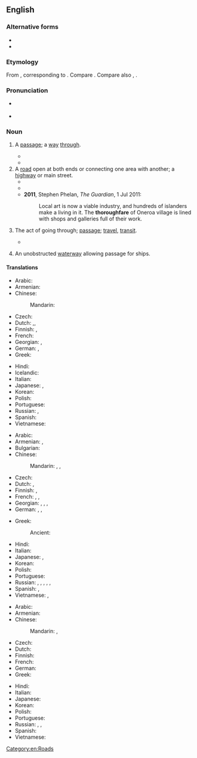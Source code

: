 ==English==
{{was wotd|2011|July|6}}

===Alternative forms===
* {{alter|en|thorofare|throughfare}}
* {{alter|en|thoroughfair|thorowfair||obsolete}}

===Etymology===
From {{inh|en|enm|thurghfare}}, corresponding to {{compound|en|thorough-|t1=through|fare}}. Compare {{cog|ang|þurhfaran||to go through, go over, traverse, pierce, pass through, pass beyond, transcend, penetrate}}. Compare also {{cog|ang|þurhfær||inner secret place}}, {{cog|de|Durchfahrt||passage through, thoroughfare}}.

===Pronunciation===
* {{a|UK}} {{IPA|en|/ˈθʌɹəfɛː/}}
* {{audio|en|en-au-thoroughfare.ogg|Audio (AU)}}

===Noun===
{{en-noun|~}}

# {{lb|en|now|_|rare|_|except in certain set phrases}} A [[passage]]; a [[way]] [[through]].
#* {{quote-text|en|year=1961|author={{w|Frederic Morton}}|title=The Rothschilds|page=173|passage=“I ask you,” cried Lloyd George in 1909. “Are we to have all the ways of reform, financial and social, blocked simply by a notice board: ‘No '''thoroughfare'''. By order of Nathanial Rothschild’?”}}
#* {{quote-text|en|year=1974|author={{w|John Le Carré}}|title=Tinker, Tailor, Soldier, Spy|passage=In the scullery Smiley had once more checked his '''thoroughfare''', shoved some deck-chairs aside, and pinned a string to the mangle to guide him because he saw badly in the dark.}}
# A [[road]] open at both ends or connecting one area with another; a [[highway]] or main street.
#* {{quote-text|en|year=1841|author={{w|Charles Dickens}}|title=Barnaby Rudge|passage=a dozen houses were quickly blazing, including those of Sir John Fielding and two other justices, and four in Holborn – one of the greatest '''thoroughfares''' in London – which were all burning at the same time, and burned until they went out of themselves, for the people cut the engine hose, and would not suffer the firemen to play upon the flames.}}
#* {{RQ:Maxwell Mirror and the Lamp|chapter=7|passage=With some of it on the south and more of it on the north of the great main '''thoroughfare''' that connects Aldgate and the East India Docks, St. Bede's at this period of its history was perhaps the poorest and most miserable parish in the East End of London.}}
#* '''2011''', Stephen Phelan, ''The Guardian'', 1 Jul 2011:
#*: Local art is now a viable industry, and hundreds of islanders make a living in it. The '''thoroughfare''' of Oneroa village is lined with shops and galleries full of their work.
# {{lb|en|uncountable}} The act of going through; [[passage]]; [[travel]], [[transit]].
#* {{RQ:Milton Paradise Lost|text=and made one realm, / Hell and this world, one realm, one continent / Of easy '''thorough-fare'''.|X}}
#: {{ux|en|The sign leading to the other carriage reads: No '''thoroughfare'''.}]
#* {{quote-book|en|year=1819|author=[[s:Author:Washington Irving|Washington Irving]]|title=[[s:The Sketchbook of Geoffrey Crayon|The Sketch Book]]|section=[[s:The Sketchbook of Geoffrey Crayon (1819)/Roscoe|Roscoe]]|passage=Mr. Roscoe, on the contrary, has claimed none of the accorded privileges of talent. He has shut himself up in no garden of thought, no elysium of fancy; but has gone forth into the highways and '''thoroughfares''' of life; {{...}}.}}
# An unobstructed [[waterway]] allowing passage for ships.

====Translations====
{{trans-top|way through}}
* Arabic: {{t-needed|ar}}
* Armenian: {{t+|hy|անցում}}
* Chinese:
*: Mandarin: {{t+|cmn|通道|tr=tōngdào|sc=Hani}}
* Czech: {{t-needed|cs}}
* Dutch: {{t+|nl|doorgang}},{{t+|nl|passage}},
* Finnish: {{t|fi|läpikulkutie}}, {{t+|fi|kulkureitti}}
* French: {{t+|fr|passage|m}}
* Georgian: {{t|ka|გასასვლელი}}, {{t|ka|გასავალი}}
* German: {{t+|de|Durchfahrt|f}}, {{t+|de|Durchgangsstraße|f}}
* Greek: {{t+|el|δίοδος|f}}
{{trans-mid}}
* Hindi: {{t-needed|hi}}
* Icelandic: {{t+|is|aðalbraut|f}}
* Italian: {{t-needed|it}}
* Japanese: {{t|ja|通り抜け|tr=とおりぬけ, tōrinuke|sc=Jpan}}, {{t+|ja|通路|tr=つうろ, tsūro|sc=Jpan}}
* Korean: {{t-needed|ko}}
* Polish: {{t+|pl|przejście|n}}
* Portuguese: {{t+|pt|passagem|f}}
* Russian: {{t+|ru|прохо́д|m}}, {{t+|ru|прое́зд|m}}
* Spanish: {{t+|es|pasaje|m}}
* Vietnamese: {{t|vi|lối đi}}
{{trans-bottom}}

{{trans-top|road open at both ends}}
* Arabic: {{t|ar|شَارِع رَئِيسِيّ|m}}
* Armenian: {{t|hy|[[լայն]] [[փողոց]]}}, {{t|hy|[[բանուկ]] [[փողոց]]}}
* Bulgarian: {{t|bg|пътна артерия}}
* Chinese:
*: Mandarin: {{t+|cmn|要道|tr=yàodào|sc=Hani}}, {{t+|cmn|主路|tr=zhǔlù|sc=Hani}}, {{t+|cmn|大道|tr=dàdào|sc=Hani}}
* Czech: {{t-needed|cs}}
* Dutch: {{t+|nl|doorgangsweg|m}}, {{t|nl|doorgaande weg}}
* Finnish: {{t|fi|päätie}}, {{t+|fi|pääkatu}}
* French: {{t+|fr|grand-rue|f}}, {{t|fr|voie principale|f}}, {{t+|fr|artère|f}}
* Georgian: {{t|ka|სატრანსპორტო მაგისტრალი}}, {{t|ka|ცოცხალი ქუჩა}}, {{t|ka|ფართო ქუჩა}}, {{t|ka|განიერი ქუჩა}}
* German: {{t+|de|Durchgangsstraße|f}}, {{t+|de|Hauptverkehrsstraße|f}}, {{t+|de|Verkehrsader|f}}
{{trans-mid}}
* Greek: {{t+|el|λεωφόρος|f}}
*: Ancient: {{t|grc|διέξοδος|f}}
* Hindi: {{t-needed|hi}}
* Italian: {{t-needed|it}}
* Japanese: {{t|ja|目抜き通り|tr=めぬきどおり, menukidōri|sc=Jpan}}, {{t|ja|大通り|tr=おおどおり, ōdōri|sc=Jpan}}
* Korean: {{t-needed|ko}}
* Polish: {{t|pl|droga przelotowa|f}}
* Portuguese: {{t|pt|via pública|f}}
* Russian: {{t|ru|гла́вная доро́га|f}}, {{t|ru|оживлённая доро́га|f}}, {{t|ru|оживлённая у́лица|f}}, {{t+|ru|автостра́да|f}}, {{t+|ru|магистра́ль|f}}, {{t+|ru|автомагистра́ль|f}}
* Spanish: {{t|es|vía pública|f}}, {{t|es|vía de comunicación|f}} {{t|es|gran rua|f}}
* Vietnamese: {{t|vi|[[đường]] [[lớn]]}}, {{t|vi|[[đường phố]] [[lớn]]}}
{{trans-bottom}}

{{trans-top|waterway}}
* Arabic: {{t-needed|ar}}
* Armenian: {{t|hy|[[ջրային]] [[ուղի]]}}
* Chinese:
*: Mandarin: {{t+|cmn|航道|tr=hángdào}}, {{t+|cmn|水道|tr=shuǐdào}}
* Czech: {{t-needed|cs}}
* Dutch: {{t-needed|nl}}
* Finnish: {{t+|fi|vesitie}}
* French: {{t+|fr|voie navigable|f}}
* German: {{t+|de|Fahrwasser|n}}
* Greek: {{t+|el|πορθμός|m}}
{{trans-mid}}
* Hindi: {{t-needed|hi}}
* Italian: {{t-needed|it}}
* Japanese: {{t-needed|ja}}
* Korean: {{t-needed|ko}}
* Polish: {{t|pl|droga wodna|f}}
* Portuguese: {{t+|pt|hidrovia|f}}
* Russian: {{t|ru|во́дный путь|f}}, {{t+|ru|кана́л|m}}, {{t|ru|во́дная магистра́ль|f}}
* Spanish: {{t+|es|canal|m}}
* Vietnamese: {{t-needed|vi}}
{{trans-bottom}}

[[Category:en:Roads]]